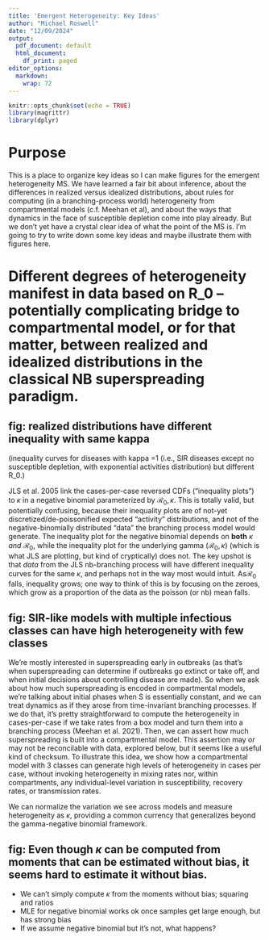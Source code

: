 ```yaml
---
title: 'Emergent Heterogeneity: Key Ideas'
author: "Michael Roswell"
date: "12/09/2024"
output:
  pdf_document: default
  html_document:
    df_print: paged
editor_options: 
  markdown: 
    wrap: 72
---
```


```r
knitr::opts_chunk$set(echo = TRUE)
library(magrittr)
library(dplyr)
```

# Purpose

This is a place to organize key ideas so I can make figures for the
emergent heterogeneity MS. We have learned a fair bit about inference,
about the differences in realized versus idealized distributions, about
rules for computing (in a branching-process world) heterogeneity from
compartmental models (c.f. Meehan et al), and about the ways that
dynamics in the face of susceptible depletion come into play already.
But we don't yet have a crystal clear idea of what the point of the MS
is. I'm going to try to write down some key ideas and maybe illustrate
them with figures here.

# Different degrees of heterogeneity manifest in data based on R_0 -- potentially complicating bridge to compartmental model, or for that matter, between realized and idealized distributions in the classical NB superspreading paradigm.

## fig: realized distributions have different inequality with same kappa

(inequality curves for diseases with kappa =1 (i.e., SIR diseases except
no susceptible depletion, with exponential activities distribution) but
different R_0.)

JLS et al. 2005 link the cases-per-case reversed CDFs ("inequality
plots") to $\kappa$ in a negative binomial parameterized by
$\mathcal{R_0}, \kappa$. This is totally valid, but potentially
confusing, because their inequality plots are of not-yet
discretized/de-poissonified expected "activity" distributions, and not
of the negative-binomially distributed "data" the branching process
model would generate. The inequality plot for the negative binomial
depends on **both** $\kappa$ *and* $\mathcal{R_0}$, while the inequality
plot for the underlying gamma ($\mathcal{R_0}, \kappa$) (which is what
JLS are plotting, but kind of cryptically) does not. The key upshot is
that *data* from the JLS nb-branching process will have different
inequality curves for the same $\kappa$, and perhaps not in the way most
would intuit. As$\mathcal{R_0}$ falls, inequality grows; one way to
think of this is by focusing on the zeroes, which grow as a proportion
of the data as the poisson (or nb) mean falls.

## fig: SIR-like models with multiple infectious classes can have high heterogeneity with few classes

We're mostly interested in superspreading early in outbreaks (as that's when
superspreading can determine if outbreaks go extinct or take off, and when
initial decisions about controlling disease are made). So when we ask about how
much superspreading is encoded in compartmental models, we're talking about
initial phases when S is essentially constant, and we can treat dynamics as if
they arose from time-invariant branching processes. If we do that, it's pretty
straightforward to compute the heterogeneity in cases-per-case if we take rates
from a box model and turn them into a branching process (Meehan et al. 2021).
Then, we can assert how much superspreading is built into a compartmental model.
This assertion may or may not be reconcilable with data, explored below, but it
seems like a useful kind of checksum. To illustrate this idea, we show how a
compartmental model with 3 classes can generate high levels of heterogeneity in
cases per case, without invoking heterogeneity in mixing rates nor, within
compartments, any individual-level variation in susceptibility, recovery rates,
or transmission rates. 

We can normalize the variation we see across models and measure heterogeneity as
$\kappa$, providing a common currency that generalizes beyond the gamma-negative
binomial framework.

## fig: Even though $\kappa$ can be computed from moments that can be estimated without bias, it seems hard to estimate it without bias. 

- We can't simply compute $\kappa$ from the moments without bias; squaring and ratios
- MLE for negative binomial works ok once samples get large enough, but has strong bias
- If we assume negative binomial but it's not, what happens? 
